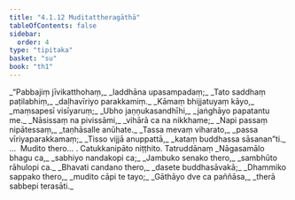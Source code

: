 ```yaml
---
title: "4.1.12 Muditattheragāthā"
tableOfContents: false
sidebar:
  order: 4
type: "tipitaka"
basket: "su"
book: "th1"
---
```



<DynamicBreadcrumb />

<Division number="311" book="th1" bookNo="19" page="273">

<Paragraph number="558" type="verses" book="th1">
_“Pabbajiṃ jīvikatthohaṃ,_  
_laddhāna upasampadaṃ;_  
_Tato saddhaṃ paṭilabhiṃ,_  
_daḷhavīriyo parakkamiṃ._  

</Paragraph>

</Division>
<Division number="312" book="th1" bookNo="19" page="273">

<Paragraph number="559" type="verses" book="th1">
_Kāmaṃ bhijjatuyaṃ kāyo,_  
_maṃsapesī visīyaruṃ;_  
_Ubho jaṇṇukasandhīhi,_  
_jaṅghāyo papatantu me._  

</Paragraph>

</Division>
<Division number="313" book="th1" bookNo="19" page="274">

<Paragraph number="560" type="verses" book="th1">
_Nāsissaṃ na pivissāmi,_  
_vihārā ca na nikkhame;_  
_Napi passaṃ nipātessaṃ,_  
_taṇhāsalle anūhate._  

</Paragraph>

</Division>
<Division number="314" book="th1" bookNo="19" page="274">

<Paragraph number="561" type="verses" book="th1">
_Tassa mevaṃ viharato,_  
_passa vīriyaparakkamaṃ;_  
_Tisso vijjā anuppattā,_  
_kataṃ buddhassa sāsanan”ti._  


</Paragraph>
</Division>

<Paragraph number="562" type="center" book="th1">
…  Mudito thero… .



</Paragraph>

<Paragraph number="563" type="center" book="th1">
Catukkanipāto niṭṭhito.



</Paragraph>

<Paragraph number="564" type="center" book="th1">
Tatruddānaṃ


</Paragraph>

<Paragraph number="565" type="verses" book="th1">
_Nāgasamālo bhagu ca,_  
_sabhiyo nandakopi ca;_  
_Jambuko senako thero,_  
_sambhūto rāhulopi ca._  

</Paragraph>

<Paragraph number="566" type="verses" book="th1">
_Bhavati candano thero,_  
_dasete buddhasāvakā;_  
_Dhammiko sappako thero,_  
_mudito cāpi te tayo;_  
_Gāthāyo dve ca paññāsa,_  
_therā sabbepi terasāti._
</Paragraph>